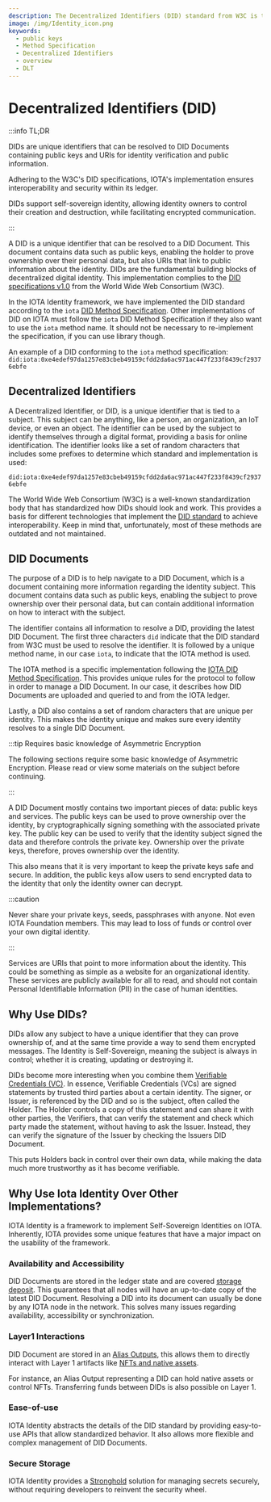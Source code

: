 ```yaml
---
description: The Decentralized Identifiers (DID) standard from W3C is the fundamental standard that supports the concept of a decentralized digital identity. Explore the basic aspects of the DID standard.
image: /img/Identity_icon.png
keywords:
  - public keys
  - Method Specification
  - Decentralized Identifiers
  - overview
  - DLT
---
```


# Decentralized Identifiers (DID)

:::info TL;DR

DIDs are unique identifiers that can be resolved to DID Documents containing public keys and URIs for identity verification and public information.

Adhering to the W3C's DID specifications, IOTA's implementation ensures interoperability and security within its ledger.

DIDs support self-sovereign identity, allowing identity owners to control their creation and destruction,
while facilitating encrypted communication.

:::


A DID is a unique identifier that can be resolved to a DID Document. This document contains data such as public keys, enabling the holder to prove ownership over their personal data, but also URIs that link to public information about the identity. DIDs are the fundamental building blocks of decentralized digital identity.
This implementation complies to the [DID specifications v1.0](https://www.w3.org/TR/did-core//) from the World Wide Web Consortium (W3C).

In the IOTA Identity framework, we have implemented the DID standard according to the `iota` [DID Method Specification](/identity.rs/references/specifications/iota-did-method-spec/). Other implementations of DID on IOTA must follow the `iota` DID Method Specification if they also want to use the `iota` method name. It should not be necessary to re-implement the specification, if you can use library though.

An example of a DID conforming to the `iota` method specification:
`did:iota:0xe4edef97da1257e83cbeb49159cfdd2da6ac971ac447f233f8439cf29376ebfe`

## Decentralized Identifiers

A Decentralized Identifier, or DID, is a unique identifier that is tied to a subject. This subject can be anything, like a person, an organization, an IoT device, or even an object. The identifier can be used by the subject to identify themselves through a digital format, providing a basis for online identification. The identifier looks like a set of random characters that includes some prefixes to determine which standard and implementation is used:

`did:iota:0xe4edef97da1257e83cbeb49159cfdd2da6ac971ac447f233f8439cf29376ebfe`

The World Wide Web Consortium (W3C) is a well-known standardization body that has standardized how DIDs should look and work.
This provides a basis for different technologies that implement the [DID standard](https://www.w3.org/TR/did-spec-registries/#did-methods) to achieve interoperability.
Keep in mind that, unfortunately, most of these methods are outdated and not maintained.

## DID Documents

The purpose of a DID is to help navigate to a DID Document,
which is a document containing more information regarding the identity subject.
This document contains data such as public keys, enabling the subject to prove ownership over their personal data,
but can contain additional information on how to interact with the subject.

The identifier contains all information to resolve a DID, providing the latest DID Document.
The first three characters `did` indicate that the DID standard from W3C must be used to resolve the identifier.
It is followed by a unique method name, in our case `iota`, to indicate that the IOTA method is used.

The IOTA method is a specific implementation following the [IOTA DID Method Specification](/identity.rs/references/specifications/iota-did-method-spec/).
This provides unique rules for the protocol to follow in order to manage a DID Document.
In our case, it describes how DID Documents are uploaded and queried to and from the IOTA ledger.

Lastly, a DID also contains a set of random characters that are unique per identity.
This makes the identity unique and makes sure every identity resolves to a single DID Document.

:::tip Requires basic knowledge of Asymmetric Encryption

The following sections require some basic knowledge of Asymmetric Encryption.
Please read or view some materials on the subject before continuing.

:::

A DID Document mostly contains two important pieces of data: public keys and services.
The public keys can be used to prove ownership over the identity,
by cryptographically signing something with the associated private key.
The public key can be used to verify that the identity subject signed the data and therefore controls the private key.
Ownership over the private keys, therefore, proves ownership over the identity.

This also means that it is very important to keep the private keys safe and secure.
In addition, the public keys allow users to send encrypted data to the identity that only the identity owner can decrypt.

:::caution

Never share your private keys, seeds, passphrases with anyone. Not even IOTA Foundation members.
This may lead to loss of funds or control over your own digital identity.

:::

Services are URIs that point to more information about the identity.
This could be something as simple as a website for an organizational identity.
These services are publicly available for all to read,
and should not contain Personal Identifiable Information (PII) in the case of human identities.

## Why Use DIDs?

DIDs allow any subject to have a unique identifier that they can prove ownership of,
and at the same time provide a way to send them encrypted messages.
The Identity is Self-Sovereign, meaning the subject is always in control;
whether it is creating, updating or destroying it.

DIDs become more interesting when you combine them [Verifiable Credentials (VC)](verifiable-credentials.mdx).
In essence, Verifiable Credentials (VCs) are signed statements by trusted third parties about a certain identity.
The signer, or Issuer, is referenced by the DID and so is the subject, often called the Holder.
The Holder controls a copy of this statement and can share it with other parties, the Verifiers,
that can verify the statement and check which party made the statement, without having to ask the Issuer.
Instead, they can verify the signature of the Issuer by checking the Issuers DID Document.

This puts Holders back in control over their own data,
while making the data much more trustworthy as it has become verifiable.

## Why Use Iota Identity Over Other Implementations?

IOTA Identity is a framework to implement Self-Sovereign Identities on IOTA.
Inherently, IOTA provides some unique features that have a major impact on the usability of the framework.

### Availability and Accessibility

DID Documents are stored in the ledger state and are covered [storage deposit](/learn/protocols/stardust/core-concepts/storage-deposit/).
This guarantees that all nodes will have an up-to-date copy of the latest DID Document.
Resolving a DID into its document can usually be done by any IOTA node in the network.
This solves many issues regarding availability, accessibility or synchronization.

### Layer1 Interactions

DID Document are stored in an [Alias Outputs](./about-alias-outputs.mdx),
this allows them to directly interact with Layer 1 artifacts like [NFTs and native assets](/learn/protocols/stardust/core-concepts/multi-asset-ledger/).

For instance, an Alias Output representing a DID can hold native assets or control NFTs.
Transferring funds between DIDs is also possible on Layer 1.

### Ease-of-use

IOTA Identity abstracts the details of the DID standard by providing easy-to-use APIs that allow standardized behavior.
It also allows more flexible and complex management of DID Documents.

### Secure Storage

IOTA Identity provides a
[Stronghold](/stronghold.rs/welcome/ 'Stronghold is an open-source software library that was originally built to protect IOTA Seeds, but can be used to protect any digital secret.') solution
for managing secrets securely, without requiring developers to reinvent the security wheel.
